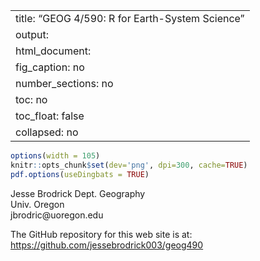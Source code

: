 
---
title: "GEOG 4/590:  R for Earth-System Science"
output: 
  html_document:
    fig_caption: no
    number_sections: no
    toc: no
    toc_float: false
    collapsed: no
---

```r
options(width = 105)
knitr::opts_chunk$set(dev='png', dpi=300, cache=TRUE)
pdf.options(useDingbats = TRUE)
```
Jesse Brodrick 
Dept. Geography  
Univ. Oregon  
jbrodric@uoregon.edu

The GitHub repository for this web site is at:  
[https://github.com/jessebrodrick003/geog490](https://github.com/JesseBrodrick003/geog490)